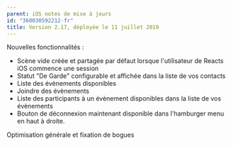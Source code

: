 ```yaml
---
parent: iOS notes de mise à jours
id: "360030592212-fr"
title: Version 2.17, déployée le 11 juillet 2019
---
```

Nouvelles fonctionnalités :

*   Scène vide créée et partagée par défaut lorsque l'utilisateur de Reacts iOS commence une session
*   Statut "De Garde" configurable et affichée dans la liste de vos contacts
*   Liste des évènements disponibles
*   Joindre des évènements
*   Liste des participants à un évènement disponibles dans la liste de vos évènements
*   Bouton de déconnexion maintenant disponible dans l'hamburger menu en haut à droite.

Optimisation générale et fixation de bogues
